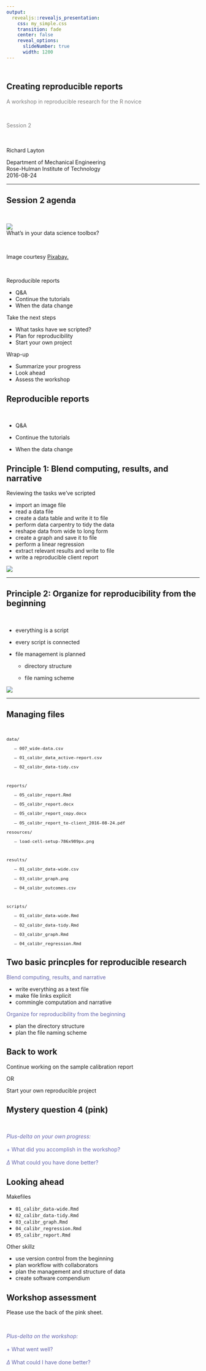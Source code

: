 ```yaml
---
output:
  revealjs::revealjs_presentation:
    css: my_simple.css
    transition: fade
    center: false
    reveal_options:
      slideNumber: true
      width: 1200
---
```





## <br>Creating reproducible reports
<!-- custom title page -->

<p style="color:#808080">A workshop in reproducible research for the R novice</p >

<br>
<p style="color:#808080">Session 2</p >

<br>
<br>
Richard Layton

<footnotesize>
Department of Mechanical Engineering  
Rose-Hulman Institute of Technology  
2016-08-24  
</footnotesize>



***

<div id="left45">

<h2>Session 2 agenda</h2>

<br>

![](../resources/images/tools-575622.png)  
<mycaption>What's in your data science toolbox?</mycaption> 

<br> 

<footnotesize>Image courtesy  [Pixabay.](https://pixabay.com/en/tools-hammer-saw-shovel-575622/)</footnotesize>

</div>


<div id="left10">
<br>
</div>


<div id="right45"> 

Reproducible reports

- Q&A 
- Continue the tutorials
- When the data change 

Take the next steps 

- What tasks have we scripted? 
- Plan for reproducibility 
- Start your own project 

Wrap-up 

- Summarize your progress 
- Look ahead	 
- Assess the workshop 

</div>



## Reproducible reports

<br>

- Q&A 

- Continue the tutorials

- When the data change 


## Principle 1: Blend computing, results, and narrative

<div id="left60"> 

Reviewing the tasks we've scripted

- import an image file  
- read a data file 
- create a data table and write it to file 
- perform data carpentry to tidy the data 
- reshape data from wide to long form 
- create a graph and save it to file 
- perform a linear regression 
- extract relevant results and write to file 
- write a reproducible client report 

</div> 


<div id="right40">  

![](../resources/images/script-screen.png) 

</div> 

***

<div id="left75">

<h2>Principle 2: Organize for reproducibility from the beginning</h2>

<br> 

- everything is a script 

- every script is connected 

- file management is planned 

    - directory structure 
 
    - file naming scheme 

</div>

<div id="right25">

![](../resources/images/directory-tree.png) 

</div>





***

<div id="left55">

<h2>Managing files</h2>
<br> 
<span style="font-family:monospace; font-size: 0.8em;">
<p class="fragment" data-fragment-index="0">data/</p> 
<p class="fragment" data-fragment-index="2"> &nbsp;&nbsp; --- 007_wide-data.csv</p>
<p class="fragment" data-fragment-index="4"> &nbsp;&nbsp; --- 01_calibr_data_active-report.csv</p> 
<p class="fragment" data-fragment-index="6"> &nbsp;&nbsp; --- 02_calibr_data-tidy.csv</p>
<br> 
<p class="fragment" data-fragment-index="0">reports/</p> 
<p class="fragment" data-fragment-index="11"> &nbsp;&nbsp; --- 05_calibr_report.Rmd</p> 
<p class="fragment" data-fragment-index="12"> &nbsp;&nbsp; --- 05_calibr_report.docx</p> 
<p class="fragment" data-fragment-index="12"> &nbsp;&nbsp; --- 05_calibr_report_copy.docx</p> 
<p class="fragment" data-fragment-index="13"> &nbsp;&nbsp; --- 05_calibr_report_to-client_2016-08-24.pdf</p> 
</span>
</div>



<div id="right45">
<span style="font-family:monospace; font-size: 0.8em;"> 
<p class="fragment" data-fragment-index="0">resources/</p> 
<p class="fragment" data-fragment-index="2"> &nbsp;&nbsp; --- load-cell-setup-786x989px.png</p>
<br>
<p class="fragment" data-fragment-index="0">results/</p> 
<p class="fragment" data-fragment-index="4"> &nbsp;&nbsp; --- 01_calibr_data-wide.csv</p> 
<p class="fragment" data-fragment-index="8"> &nbsp;&nbsp; --- 03_calibr_graph.png</p> 
<p class="fragment" data-fragment-index="10"> &nbsp;&nbsp; --- 04_calibr_outcomes.csv</p> 
<br> 
<p class="fragment" data-fragment-index="0">scripts/</p> 
<p class="fragment" data-fragment-index="3"> &nbsp;&nbsp; --- 01_calibr_data-wide.Rmd</p> 
<p class="fragment" data-fragment-index="5"> &nbsp;&nbsp; --- 02_calibr_data-tidy.Rmd</p> 
<p class="fragment" data-fragment-index="7"> &nbsp;&nbsp; --- 03_calibr_graph.Rmd</p> 
<p class="fragment" data-fragment-index="9"> &nbsp;&nbsp; --- 04_calibr_regression.Rmd</p>
</span> 
  
</div>


## Two basic princples for reproducible research


<span style="color:#6566AE;">Blend computing, results, and narrative</span>

  - write everything as a text file
  - make file links explicit 
  - commingle computation and narrative  


<span style="color:#6566AE;">Organize for reproducibility from the beginning</span>

  - plan the directory structure  
  - plan the file naming scheme  



## Back to work 

Continue working on the sample calibration report

OR

Start your own reproducible project 



## Mystery question 4 (pink)


<br><p style="text-align:left; color:#6566AE;">
<span class="fragment fade-down">
*Plus-delta on your own progress:*
<br><br>$+$ What did you accomplish in the workshop?
<br><br>$\Delta$ What could you have done better? 
</span>
</p>


## Looking ahead

Makefiles

- `01_calibr_data-wide.Rmd` 
- `02_calibr_data-tidy.Rmd` 
- `03_calibr_graph.Rmd` 
- `04_calibr_regression.Rmd` 
- `05_calibr_report.Rmd` 

Other skillz  

  - use version control from the beginning 
  - plan workflow with collaborators   
  - plan the management and structure of data  
  - create software compendium 





## Workshop assessment

Please use the back of the pink sheet. 


<br><p style="text-align:left; color:#6566AE;">
<span class="fragment fade-down">
*Plus-delta on the workshop:*
<br><br>$+$ What went well?
<br><br>$\Delta$ What could I have done better? 
</span>
</p>

